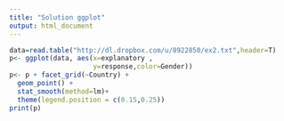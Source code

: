 ```yaml
---
title: "Solution ggplot"
output: html_document
---
```




```r
data=read.table("http://dl.dropbox.com/u/8922850/ex2.txt",header=T)
p<- ggplot(data, aes(x=explanatory ,
                     y=response,color=Gender)) 
p<- p + facet_grid(~Country) +
  geom_point() + 
  stat_smooth(method=lm)+
  theme(legend.position = c(0.15,0.25))
print(p)
```
